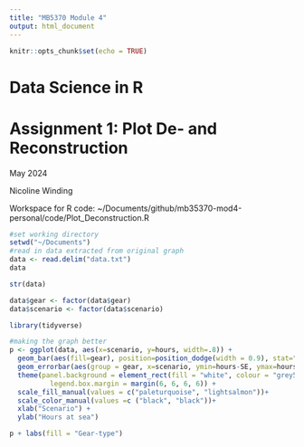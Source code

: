 ```yaml
---
title: "MB5370 Module 4"
output: html_document
---
```


```r
knitr::opts_chunk$set(echo = TRUE)
```
# Data Science in R


# Assignment 1: Plot De- and Reconstruction
May 2024

Nicoline Winding

Workspace for R code: ~/Documents/github/mb35370-mod4-personal/code/Plot_Deconstruction.R

```r
#set working directory
setwd("~/Documents")
#read in data extracted from original graph
data <- read.delim("data.txt")
data

str(data)

data$gear <- factor(data$gear)
data$scenario <- factor(data$scenario)

library(tidyverse)
```

```r
#making the graph better
p <- ggplot(data, aes(x=scenario, y=hours, width=.8)) + 
  geom_bar(aes(fill=gear), position=position_dodge(width = 0.9), stat="identity") +
  geom_errorbar(aes(group = gear, x=scenario, ymin=hours-SE, ymax=hours+SE), position=position_dodge(width = 0.9), stat="identity", width=0.2, colour="grey50", alpha=0.9) +
  theme(panel.background = element_rect(fill = "white", colour = "grey50"),
          legend.box.margin = margin(6, 6, 6, 6)) +
  scale_fill_manual(values = c("paleturquoise", "lightsalmon"))+
  scale_color_manual(values =c ("black", "black"))+
  xlab("Scenario") +
  ylab("Hours at sea")

p + labs(fill = "Gear-type")
```

